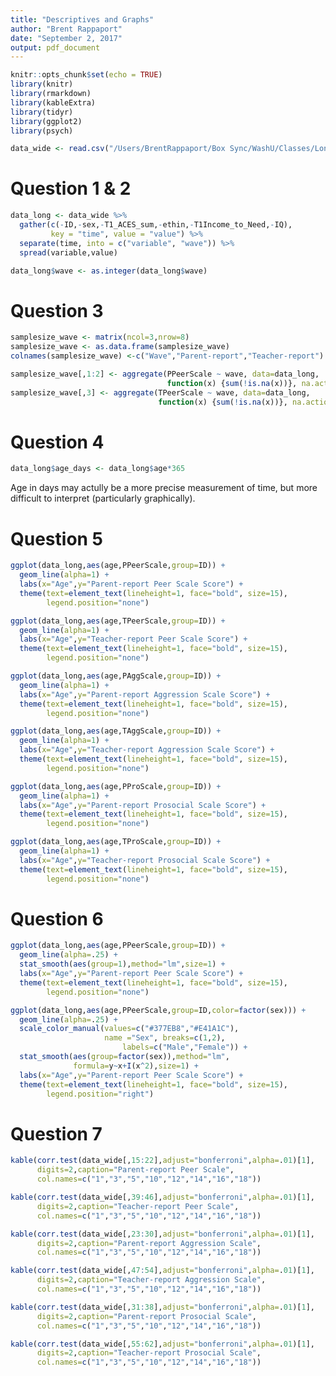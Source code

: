 ```yaml
---
title: "Descriptives and Graphs"
author: "Brent Rappaport"
date: "September 2, 2017"
output: pdf_document
---
```


```r
knitr::opts_chunk$set(echo = TRUE)
library(knitr)
library(rmarkdown)
library(kableExtra)
library(tidyr)
library(ggplot2)
library(psych)
```

```r
data_wide <- read.csv("/Users/BrentRappaport/Box Sync/WashU/Classes/Longtudinal Methods/1-descriptives-and-graphs-brappaport/Rappaport_data.csv")
```

# Question 1 & 2
```r
data_long <- data_wide %>% 
  gather(c(-ID,-sex,-T1_ACES_sum,-ethin,-T1Income_to_Need,-IQ), 
         key = "time", value = "value") %>% 
  separate(time, into = c("variable", "wave")) %>%
  spread(variable,value)

data_long$wave <- as.integer(data_long$wave)
```

# Question 3
```r
samplesize_wave <- matrix(ncol=3,nrow=8)
samplesize_wave <- as.data.frame(samplesize_wave)
colnames(samplesize_wave) <-c("Wave","Parent-report","Teacher-report")

samplesize_wave[,1:2] <- aggregate(PPeerScale ~ wave, data=data_long, 
                                   function(x) {sum(!is.na(x))}, na.action = NULL)
samplesize_wave[,3] <- aggregate(TPeerScale ~ wave, data=data_long, 
                                 function(x) {sum(!is.na(x))}, na.action = NULL)[2]
```

# Question 4
```r
data_long$age_days <- data_long$age*365
```
Age in days may actully be a more precise measurement of time, but more difficult to interpret (particularly graphically).

# Question 5
```r
ggplot(data_long,aes(age,PPeerScale,group=ID)) +
  geom_line(alpha=1) +
  labs(x="Age",y="Parent-report Peer Scale Score") +
  theme(text=element_text(lineheight=1, face="bold", size=15), 
        legend.position="none")

ggplot(data_long,aes(age,TPeerScale,group=ID)) +
  geom_line(alpha=1) +
  labs(x="Age",y="Teacher-report Peer Scale Score") +
  theme(text=element_text(lineheight=1, face="bold", size=15), 
        legend.position="none")

ggplot(data_long,aes(age,PAggScale,group=ID)) +
  geom_line(alpha=1) +
  labs(x="Age",y="Parent-report Aggression Scale Score") +
  theme(text=element_text(lineheight=1, face="bold", size=15), 
        legend.position="none")

ggplot(data_long,aes(age,TAggScale,group=ID)) +
  geom_line(alpha=1) +
  labs(x="Age",y="Teacher-report Aggression Scale Score") +
  theme(text=element_text(lineheight=1, face="bold", size=15), 
        legend.position="none")

ggplot(data_long,aes(age,PProScale,group=ID)) +
  geom_line(alpha=1) +
  labs(x="Age",y="Parent-report Prosocial Scale Score") +
  theme(text=element_text(lineheight=1, face="bold", size=15), 
        legend.position="none")

ggplot(data_long,aes(age,TProScale,group=ID)) +
  geom_line(alpha=1) +
  labs(x="Age",y="Teacher-report Prosocial Scale Score") +
  theme(text=element_text(lineheight=1, face="bold", size=15), 
        legend.position="none")
```

# Question 6
```r
ggplot(data_long,aes(age,PPeerScale,group=ID)) +
  geom_line(alpha=.25) +
  stat_smooth(aes(group=1),method="lm",size=1) +
  labs(x="Age",y="Parent-report Peer Scale Score") +
  theme(text=element_text(lineheight=1, face="bold", size=15), 
        legend.position="none")

ggplot(data_long,aes(age,PPeerScale,group=ID,color=factor(sex))) +
  geom_line(alpha=.25) +
  scale_color_manual(values=c("#377EB8","#E41A1C"),
                     name ="Sex", breaks=c(1,2),
                         labels=c("Male","Female")) +
  stat_smooth(aes(group=factor(sex)),method="lm",
              formula=y~x+I(x^2),size=1) +
  labs(x="Age",y="Parent-report Peer Scale Score") +
  theme(text=element_text(lineheight=1, face="bold", size=15), 
        legend.position="right")
```

# Question 7
```r
kable(corr.test(data_wide[,15:22],adjust="bonferroni",alpha=.01)[1],
      digits=2,caption="Parent-report Peer Scale",
      col.names=c("1","3","5","10","12","14","16","18"))

kable(corr.test(data_wide[,39:46],adjust="bonferroni",alpha=.01)[1],
      digits=2,caption="Teacher-report Peer Scale",
      col.names=c("1","3","5","10","12","14","16","18"))

kable(corr.test(data_wide[,23:30],adjust="bonferroni",alpha=.01)[1],
      digits=2,caption="Parent-report Aggression Scale",
      col.names=c("1","3","5","10","12","14","16","18"))

kable(corr.test(data_wide[,47:54],adjust="bonferroni",alpha=.01)[1],
      digits=2,caption="Teacher-report Aggression Scale",
      col.names=c("1","3","5","10","12","14","16","18"))

kable(corr.test(data_wide[,31:38],adjust="bonferroni",alpha=.01)[1],
      digits=2,caption="Parent-report Prosocial Scale",
      col.names=c("1","3","5","10","12","14","16","18"))

kable(corr.test(data_wide[,55:62],adjust="bonferroni",alpha=.01)[1],
      digits=2,caption="Teacher-report Prosocial Scale",
      col.names=c("1","3","5","10","12","14","16","18"))
```
